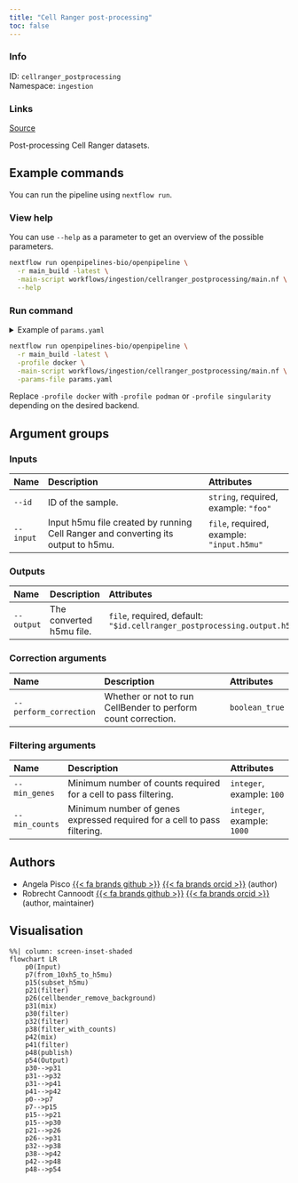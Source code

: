```yaml
---
title: "Cell Ranger post-processing"
toc: false
---
```


::: {.column-margin}

### Info

ID: `cellranger_postprocessing`  
Namespace: `ingestion`

### Links
[Source](https://github.com/openpipelines-bio/openpipeline/blob/main/workflows/ingestion/cellranger_postprocessing){.btn-action .btn-sm .btn-info .btn role="button"}

:::

Post-processing Cell Ranger datasets.

## Example commands

You can run the pipeline using `nextflow run`.

### View help

You can use `--help` as a parameter to get an overview of the possible parameters.

```bash
nextflow run openpipelines-bio/openpipeline \
  -r main_build -latest \
  -main-script workflows/ingestion/cellranger_postprocessing/main.nf \
  --help
```

### Run command

<details>
<summary>Example of `params.yaml`</summary>
```yaml
# Inputs
id: # please fill in - example: "foo"
input: # please fill in - example: "input.h5mu"

# Outputs
# output: "$id.$key.output.h5mu"

# Correction arguments
perform_correction: false

# Filtering arguments
# min_genes: 100
# min_counts: 1000

# Nextflow input-output arguments
publish_dir: # please fill in - example: "output/"
# param_list: "my_params.yaml"
```
</details>

```bash
nextflow run openpipelines-bio/openpipeline \
  -r main_build -latest \
  -profile docker \
  -main-script workflows/ingestion/cellranger_postprocessing/main.nf \
  -params-file params.yaml
```

:::{.callout-note}
Replace `-profile docker` with `-profile podman` or `-profile singularity` depending on the desired backend.
:::

## Argument groups

### Inputs

|Name      |Description                                                                       |Attributes                                |
|:---------|:---------------------------------------------------------------------------------|:-----------------------------------------|
|`--id`    |ID of the sample.                                                                 |`string`, required, example: `"foo"`      |
|`--input` |Input h5mu file created by running Cell Ranger and converting its output to h5mu. |`file`, required, example: `"input.h5mu"` |


### Outputs

|Name       |Description              |Attributes                                                               |
|:----------|:------------------------|:------------------------------------------------------------------------|
|`--output` |The converted h5mu file. |`file`, required, default: `"$id.cellranger_postprocessing.output.h5mu"` |


### Correction arguments

|Name                   |Description                                                   |Attributes     |
|:----------------------|:-------------------------------------------------------------|:--------------|
|`--perform_correction` |Whether or not to run CellBender to perform count correction. |`boolean_true` |


### Filtering arguments

|Name           |Description                                                              |Attributes                 |
|:--------------|:------------------------------------------------------------------------|:--------------------------|
|`--min_genes`  |Minimum number of counts required for a cell to pass filtering.          |`integer`, example: `100`  |
|`--min_counts` |Minimum number of genes expressed required for a cell to pass filtering. |`integer`, example: `1000` |

## Authors

  * Angela Pisco [{{< fa brands github >}}](https://github.com/aopisco) [{{< fa brands orcid >}}](https://orcid.org/0000-0003-0142-2355) (author)
  * Robrecht Cannoodt [{{< fa brands github >}}](https://github.com/rcannood) [{{< fa brands orcid >}}](https://orcid.org/0000-0003-3641-729X) (author, maintainer)

## Visualisation

```mermaid
%%| column: screen-inset-shaded
flowchart LR
    p0(Input)
    p7(from_10xh5_to_h5mu)
    p15(subset_h5mu)
    p21(filter)
    p26(cellbender_remove_background)
    p31(mix)
    p30(filter)
    p32(filter)
    p38(filter_with_counts)
    p42(mix)
    p41(filter)
    p48(publish)
    p54(Output)
    p30-->p31
    p31-->p32
    p31-->p41
    p41-->p42
    p0-->p7
    p7-->p15
    p15-->p21
    p15-->p30
    p21-->p26
    p26-->p31
    p32-->p38
    p38-->p42
    p42-->p48
    p48-->p54

```

